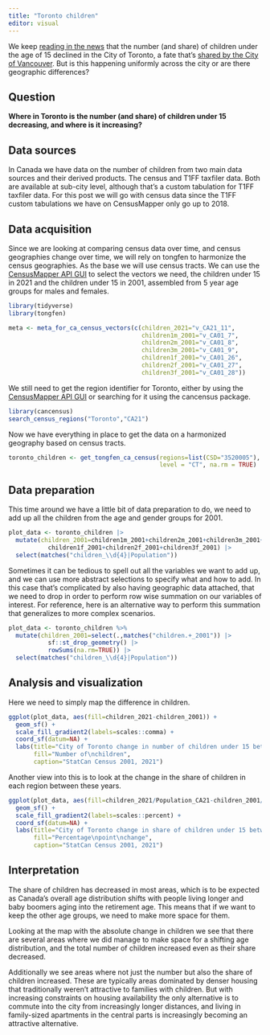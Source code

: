 ```yaml
---
title: "Toronto children"
editor: visual
---
```


We keep [reading in the news](https://www.thestar.com/opinion/contributors/2022/10/10/an-exodus-of-families-torontos-decline-in-children-should-be-an-election-issue.html) that the number (and share) of children under the age of 15 declined in the City of Toronto, a fate that's [shared by the City of Vancouver](https://doodles.mountainmath.ca/blog/2022/05/11/children-are-good-actually/). But is this happening uniformly across the city or are there geographic differences?

## Question

**Where in Toronto is the number (and share) of children under 15 decreasing, and where is it increasing?**

## Data sources

In Canada we have data on the number of children from two main data sources and their derived products. The census and T1FF taxfiler data. Both are available at sub-city level, although that's a custom tabulation for T1FF taxfiler data. For this post we will go with census data since the T1FF custom tabulations we have on CensusMapper only go up to 2018.

## Data acquisition

Since we are looking at comparing census data over time, and census geographies change over time, we will rely on tongfen to harmonize the census geographies. As the base we will use census tracts. We can use the [CensusMapper API GUI](https://censusmapper.ca/api) to select the vectors we need, the children under 15 in 2021 and the children under 15 in 2001, assembled from 5 year age groups for males and females.

```r
library(tidyverse)
library(tongfen)

meta <- meta_for_ca_census_vectors(c(children_2021="v_CA21_11",
                                     children1m_2001="v_CA01_7",
                                     children2m_2001="v_CA01_8",
                                     children3m_2001="v_CA01_9",
                                     children1f_2001="v_CA01_26",
                                     children2f_2001="v_CA01_27",
                                     children3f_2001="v_CA01_28"))
```

We still need to get the region identifier for Toronto, either by using the [CensusMapper API GUI](https://censusmapper.ca/api) or searching for it using the cancensus package.

```r
library(cancensus)
search_census_regions("Toronto","CA21")
```

Now we have everything in place to get the data on a harmonized geography based on census tracts.

```r
toronto_children <- get_tongfen_ca_census(regions=list(CSD="3520005"), meta=meta, 
                                          level = "CT", na.rm = TRUE)
```

## Data preparation

This time around we have a little bit of data preparation to do, we need to add up all the children from the age and gender groups for 2001.

```r
plot_data <- toronto_children |>
  mutate(children_2001=children1m_2001+children2m_2001+children3m_2001+
           children1f_2001+children2f_2001+children3f_2001) |>
  select(matches("children_\\d{4}|Population"))
```

Sometimes it can be tedious to spell out all the variables we want to add up, and we can use more abstract selections to specify what and how to add. In this case that's complicated by also having geographic data attached, that we need to drop in order to perform row wise summation on our variables of interest. For reference, here is an alternative way to perform this summation that generalizes to more complex scenarios.

```r
plot_data <- toronto_children %>%
  mutate(children_2001=select(.,matches("children.+_2001")) |> 
           sf::st_drop_geometry() |> 
           rowSums(na.rm=TRUE)) |>
  select(matches("children_\\d{4}|Population"))
```

## Analysis and visualization

Here we need to simply map the difference in children.

```r
ggplot(plot_data, aes(fill=children_2021-children_2001)) +
  geom_sf() +
  scale_fill_gradient2(labels=scales::comma) +
  coord_sf(datum=NA) +
  labs(title="City of Toronto change in number of children under 15 between 2001 to 2021",
       fill="Number of\nchildren",
       caption="StatCan Census 2001, 2021")
```

Another view into this is to look at the change in the share of children in each region between these years.

```r
ggplot(plot_data, aes(fill=children_2021/Population_CA21-children_2001/Population_CA01)) +
  geom_sf() +
  scale_fill_gradient2(labels=scales::percent) +
  coord_sf(datum=NA) +
  labs(title="City of Toronto change in share of children under 15 between 2001 to 2021",
       fill="Percentage\npoint\nchange",
       caption="StatCan Census 2001, 2021")
```

## Interpretation

The share of children has decreased in most areas, which is to be expected as Canada's overall age distribution shifts with people living longer and baby boomers aging into the retirement age. This means that if we want to keep the other age groups, we need to make more space for them.

Looking at the map with the absolute change in children we see that there are several areas where we did manage to make space for a shifting age distribution, and the total number of children increased even as their share decreased.

Additionally we see areas where not just the number but also the share of children increased. These are typically areas dominated by denser housing that traditionally weren't attractive to families with children. But with increasing constraints on housing availability the only alternative is to commute into the city from increasingly longer distances, and living in family-sized apartments in the central parts is increasingly becoming an attractive alternative.

